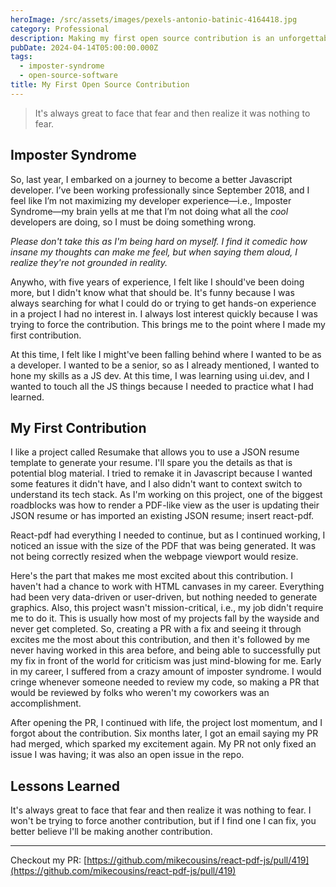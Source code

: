 ```yaml
---
heroImage: /src/assets/images/pexels-antonio-batinic-4164418.jpg
category: Professional
description: Making my first open source contribution is an unforgettable milestone!
pubDate: 2024-04-14T05:00:00.000Z
tags:
  - imposter-syndrome
  - open-source-software
title: My First Open Source Contribution
---
```


> It's always great to face that fear and then realize it was nothing to fear.

## Imposter Syndrome

So, last year, I embarked on a journey to become a better Javascript developer. I’ve been working professionally since September 2018, and I feel like I’m not maximizing my developer experience—i.e., Imposter Syndrome—my brain yells at me that I’m not doing what all the _cool_ developers are doing, so I must be doing something wrong.

_Please don't take this as I'm being hard on myself. I find it comedic how insane my thoughts can make me feel, but when saying them aloud, I realize they're not grounded in reality._

Anywho, with five years of experience, I felt like I should've been doing more, but I didn't know what that should be. It's funny because I was always searching for what I could do or trying to get hands-on experience in a project I had no interest in. I always lost interest quickly because I was trying to force the contribution. This brings me to the point where I made my first contribution.

At this time, I felt like I might've been falling behind where I wanted to be as a developer. I wanted to be a senior, so as I already mentioned, I wanted to hone my skills as a JS dev. At this time, I was learning using ui.dev, and I wanted to touch all the JS things because I needed to practice what I had learned.

## My First Contribution

I like a project called Resumake that allows you to use a JSON resume template to generate your resume. I'll spare you the details as that is potential blog material. I tried to remake it in Javascript because I wanted some features it didn't have, and I also didn't want to context switch to understand its tech stack. As I'm working on this project, one of the biggest roadblocks was how to render a PDF-like view as the user is updating their JSON resume or has imported an existing JSON resume; insert react-pdf.

React-pdf had everything I needed to continue, but as I continued working, I noticed an issue with the size of the PDF that was being generated. It was not being correctly resized when the webpage viewport would resize.

Here's the part that makes me most excited about this contribution. I haven't had a chance to work with HTML canvases in my career. Everything had been very data-driven or user-driven, but nothing needed to generate graphics. Also, this project wasn't mission-critical, i.e., my job didn't require me to do it. This is usually how most of my projects fall by the wayside and never get completed. So, creating a PR with a fix and seeing it through excites me the most about this contribution, and then it's followed by me never having worked in this area before, and being able to successfully put my fix in front of the world for criticism was just mind-blowing for me. Early in my career, I suffered from a crazy amount of imposter syndrome. I would cringe whenever someone needed to review my code, so making a PR that would be reviewed by folks who weren't my coworkers was an accomplishment.

After opening the PR, I continued with life, the project lost momentum, and I forgot about the contribution. Six months later, I got an email saying my PR had merged, which sparked my excitement again. My PR not only fixed an issue I was having; it was also an open issue in the repo.

## Lessons Learned

It's always great to face that fear and then realize it was nothing to fear. I won't be trying to force another contribution, but if I find one I can fix, you better believe I'll be making another contribution.

---

Checkout my PR: [https://github.com/mikecousins/react-pdf-js/pull/419](https://github.com/mikecousins/react-pdf-js/pull/419)
